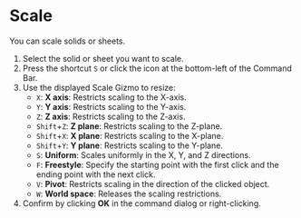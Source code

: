 
# Scale

You can scale solids or sheets.

<KinouGaiyou shortcut="S" command="Scale" button="Bottom-left of Command Bar" />

1. Select the solid or sheet you want to scale.
2. Press the shortcut `S` or click the icon at the bottom-left of the Command Bar.
3. Use the displayed Scale Gizmo to resize:
   - `X`: **X axis**: Restricts scaling to the X-axis.
   - `Y`: **Y axis**: Restricts scaling to the Y-axis.
   - `Z`: **Z axis**: Restricts scaling to the Z-axis.
   - `Shift`+`Z`: **Z plane**: Restricts scaling to the Z-plane.
   - `Shift`+`X`: **X plane**: Restricts scaling to the X-plane.
   - `Shift`+`Y`: **Y plane**: Restricts scaling to the Y-plane.
   - `S`: **Uniform**: Scales uniformly in the X, Y, and Z directions.
   - `F`: **Freestyle**: Specify the starting point with the first click and the ending point with the next click.
   - `V`: **Pivot**: Restricts scaling in the direction of the clicked object.
   - `W`: **World space**: Releases the scaling restrictions.
4. Confirm by clicking **OK** in the command dialog or right-clicking.
